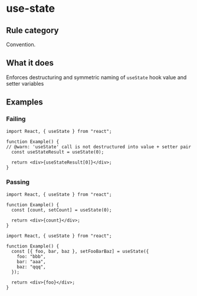 # use-state

## Rule category

Convention.

## What it does

Enforces destructuring and symmetric naming of `useState` hook value and setter variables

## Examples

### Failing

```tsx twoslash
import React, { useState } from "react";

function Example() {
// @warn: 'useState' call is not destructured into value + setter pair
  const useStateResult = useState(0);

  return <div>{useStateResult[0]}</div>;
}
```

### Passing

```tsx twoslash
import React, { useState } from "react";

function Example() {
  const [count, setCount] = useState(0);

  return <div>{count}</div>;
}
```

```tsx twoslash
import React, { useState } from "react";

function Example() {
  const [{ foo, bar, baz }, setFooBarBaz] = useState({
    foo: "bbb",
    bar: "aaa",
    baz: "qqq",
  });

  return <div>{foo}</div>;
}
```
